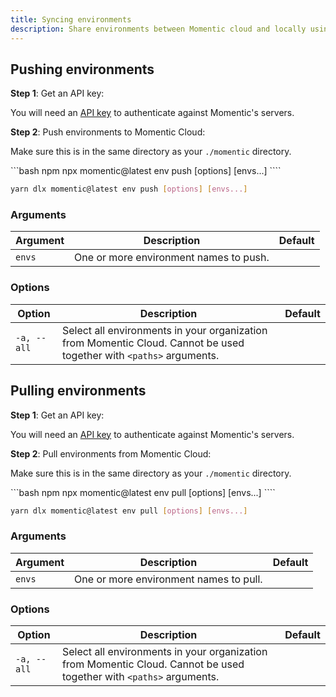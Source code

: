 ```yaml
---
title: Syncing environments
description: Share environments between Momentic cloud and locally using the CLI
---
```


## Pushing environments

**Step 1**: Get an API key:

You will need an [API key](/essentials/getting-an-api-key) to authenticate against Momentic's servers.

**Step 2**: Push environments to Momentic Cloud:

Make sure this is in the same directory as your `./momentic` directory.

<CodeGroup>
```bash npm
npx momentic@latest env push [options] [envs...]
````

```bash yarn
yarn dlx momentic@latest env push [options] [envs...]
```

</CodeGroup>

### Arguments

| Argument | Description                            | Default |
| -------- | -------------------------------------- | ------- |
| `envs`   | One or more environment names to push. |         |

### Options

| Option      | Description                                                                                                         | Default |
| ----------- | ------------------------------------------------------------------------------------------------------------------- | ------- |
| `-a, --all` | Select all environments in your organization from Momentic Cloud. Cannot be used together with `<paths>` arguments. |         |

## Pulling environments

**Step 1**: Get an API key:

You will need an [API key](/essentials/getting-an-api-key) to authenticate against Momentic's servers.

**Step 2**: Pull environments from Momentic Cloud:

Make sure this is in the same directory as your `./momentic` directory.

<CodeGroup>
```bash npm
npx momentic@latest env pull [options] [envs...]
````

```bash yarn
yarn dlx momentic@latest env pull [options] [envs...]
```

</CodeGroup>

### Arguments

| Argument | Description                            | Default |
| -------- | -------------------------------------- | ------- |
| `envs`   | One or more environment names to pull. |         |

### Options

| Option      | Description                                                                                                         | Default |
| ----------- | ------------------------------------------------------------------------------------------------------------------- | ------- |
| `-a, --all` | Select all environments in your organization from Momentic Cloud. Cannot be used together with `<paths>` arguments. |         |
